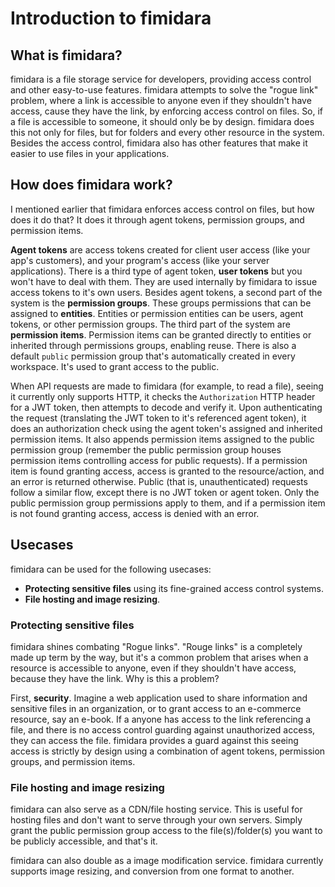 # Introduction to fimidara

## What is fimidara?

fimidara is a file storage service for developers, providing access control and other easy-to-use features. fimidara attempts to solve the "rogue link" problem, where a link is accessible to anyone even if they shouldn't have access, cause they have the link, by enforcing access control on files. So, if a file is accessible to someone, it should only be by design. fimidara does this not only for files, but for folders and every other resource in the system. Besides the access control, fimidara also has other features that make it easier to use files in your applications.

## How does fimidara work?

I mentioned earlier that fimidara enforces access control on files, but how does it do that? It does it through agent tokens, permission groups, and permission items.

**Agent tokens** are access tokens created for client user access (like your app's customers), and your program's access (like your server applications). There is a third type of agent token, **user tokens** but you won't have to deal with them. They are used internally by fimidara to issue access tokens to it's own users. Besides agent tokens, a second part of the system is the **permission groups**. These groups permissions that can be assigned to **entities**. Entities or permission entities can be users, agent tokens, or other permission groups. The third part of the system are **permission items**. Permission items can be granted directly to entities or inherited through permissions groups, enabling reuse. There is also a default `public` permission group that's automatically created in every workspace. It's used to grant access to the public.

When API requests are made to fimidara (for example, to read a file), seeing it currently only supports HTTP, it checks the `Authorization` HTTP header for a JWT token, then attempts to decode and verify it. Upon authenticating the request (translating the JWT token to it's referenced agent token), it does an authorization check using the agent token's assigned and inherited permission items. It also appends permission items assigned to the public permission group (remember the public permission group houses permission items controlling access for public requests). If a permission item is found granting access, access is granted to the resource/action, and an error is returned otherwise. Public (that is, unauthenticated) requests follow a similar flow, except there is no JWT token or agent token. Only the public permission group permissions apply to them, and if a permission item is not found granting access, access is denied with an error.

## Usecases

fimidara can be used for the following usecases:

- **Protecting sensitive files** using its fine-grained access control systems.
- **File hosting and image resizing**.

### Protecting sensitive files

fimidara shines combating "Rogue links". "Rouge links" is a completely made up term by the way, but it's a common problem that arises when a resource is accessible to anyone, even if they shouldn't have access, because they have the link. Why is this a problem?

First, **security**. Imagine a web application used to share information and sensitive files in an organization, or to grant access to an e-commerce resource, say an e-book. If a anyone has access to the link referencing a file, and there is no access control guarding against unauthorized access, they can access the file. fimidara provides a guard against this seeing access is strictly by design using a combination of agent tokens, permission groups, and permission items.

### File hosting and image resizing

fimidara can also serve as a CDN/file hosting service. This is useful for hosting files and don't want to serve through your own servers. Simply grant the public permission group access to the file(s)/folder(s) you want to be publicly accessible, and that's it.

fimidara can also double as a image modification service. fimidara currently supports image resizing, and conversion from one format to another.
